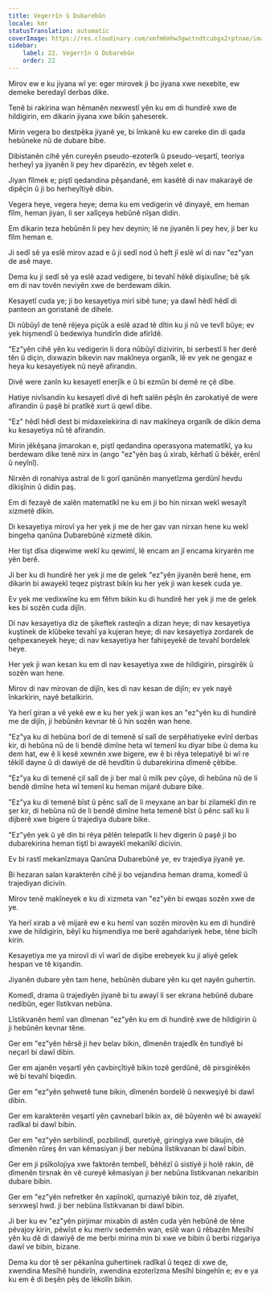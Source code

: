 ```yaml
---
title: Vegerrîn û Dubarebûn
locale: kmr
statusTranslation: automatic
coverImage: https://res.cloudinary.com/xmfm6mhw3gwctndtcubgx2rptnae/image/upload/v1741354419/small_cover_la_gran_rebelion_28716e29d2.webp
sidebar:
    label: 22. Vegerrîn û Dubarebûn
    order: 22
---
```

Mirov ew e ku jiyana wî ye: eger mirovek ji bo jiyana xwe nexebite, ew demeke beredayî derbas dike.

Tenê bi rakirina wan hêmanên nexwestî yên ku em di hundirê xwe de hildigirin, em dikarin jiyana xwe bikin şaheserek.

Mirin vegera bo destpêka jiyanê ye, bi îmkanê ku ew careke din di qada hebûneke nû de dubare bibe.

Dibistanên cihê yên cureyên pseudo-ezoterîk û pseudo-veşartî, teoriya herheyî ya jiyanên li pey hev diparêzin, ev têgeh xelet e.

Jiyan fîlmek e; piştî qedandina pêşandanê, em kasêtê di nav makarayê de dipêçin û ji bo herheyîtiyê dibin.

Vegera heye, vegera heye; dema ku em vedigerin vê dinyayê, em heman fîlm, heman jiyan, li ser xalîçeya hebûnê nîşan didin.

Em dikarin teza hebûnên li pey hev deynin; lê ne jiyanên li pey hev, ji ber ku fîlm heman e.

Ji sedî sê ya eslê mirov azad e û ji sedî nod û heft jî eslê wî di nav "ez"yan de asê maye.

Dema ku ji sedî sê ya eslê azad vedigere, bi tevahî hêkê dişixulîne; bê şik em di nav tovên neviyên xwe de berdewam dikin.

Kesayetî cuda ye; ji bo kesayetiya mirî sibê tune; ya dawî hêdî hêdî di panteon an goristanê de dihele.

Di nûbûyî de tenê rêjeya piçûk a eslê azad tê dîtin ku ji nû ve tevlî bûye; ev yek hişmendî û bedewiya hundirîn dide afirîdê.

"Ez"yên cihê yên ku vedigerin li dora nûbûyî dizivirin, bi serbestî li her derê tên û diçin, dixwazin bikevin nav makîneya organîk, lê ev yek ne gengaz e heya ku kesayetiyek nû neyê afirandin.

Divê were zanîn ku kesayetî enerjîk e û bi ezmûn bi demê re çê dibe.

Hatiye nivîsandin ku kesayetî divê di heft salên pêşîn ên zarokatiyê de were afirandin û paşê bi pratîkê xurt û qewî dibe.

"Ez" hêdî hêdî dest bi midaxelekirina di nav makîneya organîk de dikin dema ku kesayetiya nû tê afirandin.

Mirin jêkêşana jimarokan e, piştî qedandina operasyona matematîkî, ya ku berdewam dike tenê nirx in (ango "ez"yên baş û xirab, kêrhatî û bêkêr, erênî û neyînî).

Nirxên di ronahiya astral de li gorî qanûnên manyetîzma gerdûnî hevdu dikişînin û didin paş.

Em di fezayê de xalên matematîkî ne ku em ji bo hin nirxan wekî wesayît xizmetê dikin.

Di kesayetiya mirovî ya her yek ji me de her gav van nirxan hene ku wekî bingeha qanûna Dubarebûnê xizmetê dikin.

Her tişt dîsa diqewime wekî ku qewimî, lê encam an jî encama kiryarên me yên berê.

Ji ber ku di hundirê her yek ji me de gelek "ez"yên jiyanên berê hene, em dikarin bi awayekî teqez piştrast bikin ku her yek ji wan kesek cuda ye.

Ev yek me vedixwîne ku em fêhm bikin ku di hundirê her yek ji me de gelek kes bi sozên cuda dijîn.

Di nav kesayetiya diz de şikeftek rasteqîn a dizan heye; di nav kesayetiya kuştinek de klûbeke tevahî ya kujeran heye; di nav kesayetiya zordarek de qehpexaneyek heye; di nav kesayetiya her fahişeyekê de tevahî bordelek heye.

Her yek ji wan kesan ku em di nav kesayetiya xwe de hildigirin, pirsgirêk û sozên wan hene.

Mirov di nav mirovan de dijîn, kes di nav kesan de dijîn; ev yek nayê înkarkirin, nayê betalkirin.

Ya herî giran a vê yekê ew e ku her yek ji wan kes an "ez"yên ku di hundirê me de dijîn, ji hebûnên kevnar tê û hin sozên wan hene.

"Ez"ya ku di hebûna borî de di temenê sî salî de serpêhatiyeke evînî derbas kir, di hebûna nû de li bendê dimîne heta wî temenî ku diyar bibe û dema ku dem hat, ew ê li kesê xewnên xwe bigere, ew ê bi rêya telepatiyê bi wî re têkilî dayne û di dawiyê de dê hevdîtin û dubarekirina dîmenê çêbibe.

"Ez"ya ku di temenê çil salî de ji ber mal û milk pev çûye, di hebûna nû de li bendê dimîne heta wî temenî ku heman mijarê dubare bike.

"Ez"ya ku di temenê bîst û pênc salî de li meyxane an bar bi zilamekî din re şer kir, di hebûna nû de li bendê dimîne heta temenê bîst û pênc salî ku li dijberê xwe bigere û trajediya dubare bike.

"Ez"yên yek û yê din bi rêya pêlên telepatîk li hev digerin û paşê ji bo dubarekirina heman tiştî bi awayekî mekanîkî dicivin.

Ev bi rastî mekanîzmaya Qanûna Dubarebûnê ye, ev trajediya jiyanê ye.

Bi hezaran salan karakterên cihê ji bo vejandina heman drama, komedî û trajediyan dicivin.

Mirov tenê makîneyek e ku di xizmeta van "ez"yên bi ewqas sozên xwe de ye.

Ya herî xirab a vê mijarê ew e ku hemî van sozên mirovên ku em di hundirê xwe de hildigirin, bêyî ku hişmendiya me berê agahdariyek hebe, têne bicîh kirin.

Kesayetiya me ya mirovî di vî warî de dişibe erebeyek ku ji aliyê gelek hespan ve tê kişandin.

Jiyanên dubare yên tam hene, hebûnên dubare yên ku qet nayên guhertin.

Komedî, drama û trajediyên jiyanê bi tu awayî li ser ekrana hebûnê dubare nedibûn, eger lîstikvan nebûna.

Lîstikvanên hemî van dîmenan "ez"yên ku em di hundirê xwe de hildigirin û ji hebûnên kevnar têne.

Ger em "ez"yên hêrsê ji hev belav bikin, dîmenên trajedîk ên tundiyê bi neçarî bi dawî dibin.

Ger em ajanên veşartî yên çavbirçîtiyê bikin tozê gerdûnê, dê pirsgirêkên wê bi tevahî biqedin.

Ger em "ez"yên şehwetê tune bikin, dîmenên bordelê û nexweşiyê bi dawî dibin.

Ger em karakterên veşartî yên çavnebarî bikin ax, dê bûyerên wê bi awayekî radîkal bi dawî bibin.

Ger em "ez"yên serbilindî, pozbilindî, quretiyê, giringiya xwe bikujin, dê dîmenên rûreş ên van kêmasiyan ji ber nebûna lîstikvanan bi dawî bibin.

Ger em ji psîkolojiya xwe faktorên tembelî, bêhêzî û sistiyê ji holê rakin, dê dîmenên tirsnak ên vê cureyê kêmasiyan ji ber nebûna lîstikvanan nekaribin dubare bibin.

Ger em "ez"yên nefretker ên xapînokî, qurnaziyê bikin toz, dê ziyafet, serxweşî hwd. ji ber nebûna lîstikvanan bi dawî bibin.

Ji ber ku ev "ez"yên pirjimar mixabin di astên cuda yên hebûnê de têne pêvajoy kirin, pêwîst e ku meriv sedemên wan, eslê wan û rêbazên Mesîhî yên ku dê di dawiyê de me berbi mirina min bi xwe ve bibin û berbi rizgariya dawî ve bibin, bizane.

Dema ku dor tê ser pêkanîna guhertinek radîkal û teqez di xwe de, xwendina Mesîhê hundirîn, xwendina ezoterîzma Mesîhî bingehîn e; ev e ya ku em ê di beşên pêş de lêkolîn bikin.

